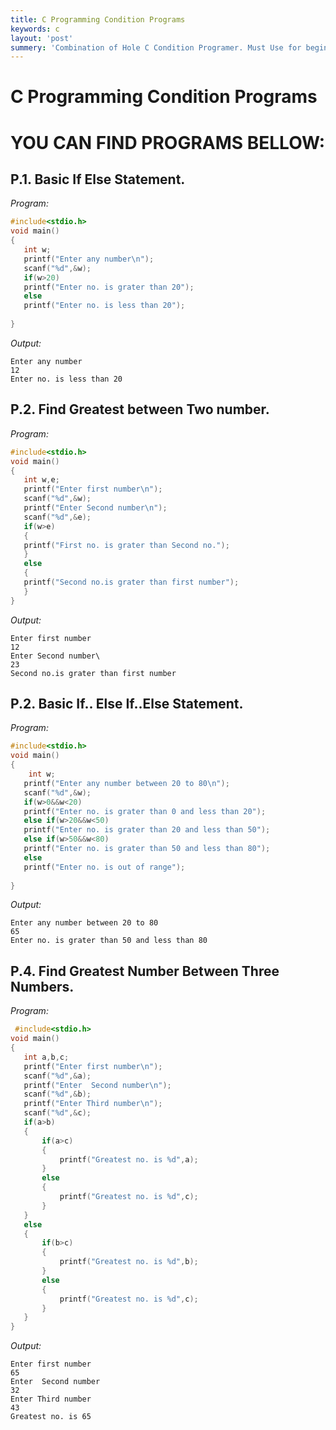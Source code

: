 ```yaml
---
title: C Programming Condition Programs
keywords: c
layout: 'post'
summery: 'Combination of Hole C Condition Programer. Must Use for beginners'
---
```


# C Programming Condition Programs

# YOU CAN FIND PROGRAMS BELLOW:

## P.1. Basic If Else Statement.

*Program:*

```c
#include<stdio.h>
void main()
{
   int w;
   printf("Enter any number\n");
   scanf("%d",&w);
   if(w>20)
   printf("Enter no. is grater than 20");
   else
   printf("Enter no. is less than 20");
  
}

```
*Output:*
```terminal
Enter any number
12
Enter no. is less than 20
```

## P.2. Find Greatest between Two number.

*Program:*

```c
#include<stdio.h>
void main()
{
   int w,e;
   printf("Enter first number\n");
   scanf("%d",&w);
   printf("Enter Second number\n");
   scanf("%d",&e);
   if(w>e)
   {
   printf("First no. is grater than Second no.");
   }
   else
   {
   printf("Second no.is grater than first number");
   }
}
```

*Output:*
```terminal
Enter first number
12
Enter Second number\
23
Second no.is grater than first number
```

## P.2. Basic If.. Else If..Else  Statement.

*Program:*

```c
#include<stdio.h>
void main()
{
    int w;
   printf("Enter any number between 20 to 80\n");
   scanf("%d",&w);
   if(w>0&&w<20)
   printf("Enter no. is grater than 0 and less than 20");
   else if(w>20&&w<50)
   printf("Enter no. is grater than 20 and less than 50");
   else if(w>50&&w<80)
   printf("Enter no. is grater than 50 and less than 80");
   else
   printf("Enter no. is out of range");
   
}
```

*Output:*
```terminal
Enter any number between 20 to 80
65
Enter no. is grater than 50 and less than 80
```

## P.4. Find Greatest Number Between Three Numbers.

*Program:*

```c
 #include<stdio.h>
void main()
{
   int a,b,c;
   printf("Enter first number\n");
   scanf("%d",&a);
   printf("Enter  Second number\n");
   scanf("%d",&b);
   printf("Enter Third number\n");
   scanf("%d",&c);
   if(a>b)
   {
       if(a>c)
       {
           printf("Greatest no. is %d",a);
       }
       else
       {
           printf("Greatest no. is %d",c);
       }
   }
   else
   {
       if(b>c)
       {
           printf("Greatest no. is %d",b);
       }
       else
       {
           printf("Greatest no. is %d",c);
       }
   }
}
```

*Output:*

```terminal
Enter first number
65
Enter  Second number
32
Enter Third number
43
Greatest no. is 65
```